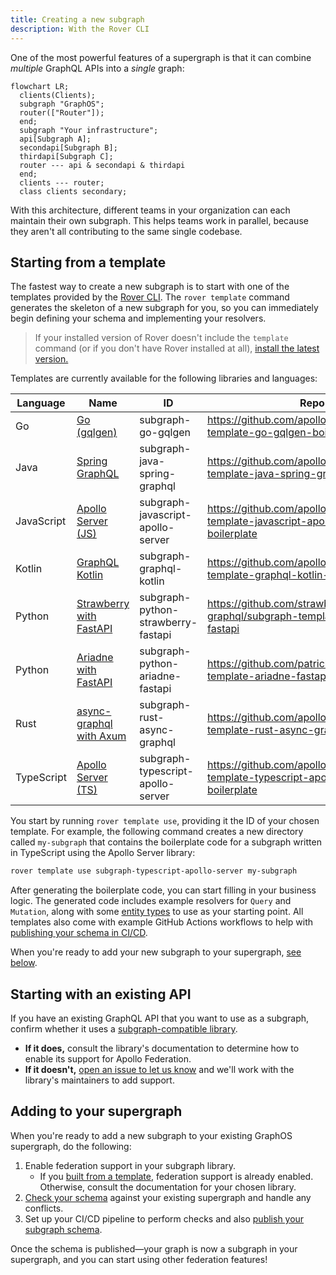```yaml
---
title: Creating a new subgraph
description: With the Rover CLI
---
```


One of the most powerful features of a supergraph is that it can combine _multiple_ GraphQL APIs into a _single_ graph:

```mermaid
flowchart LR;
  clients(Clients);
  subgraph "GraphOS";
  router(["Router"]);
  end;
  subgraph "Your infrastructure";
  api[Subgraph A];
  secondapi[Subgraph B];
  thirdapi[Subgraph C];
  router --- api & secondapi & thirdapi
  end;
  clients --- router;
  class clients secondary;
```

With this architecture, different teams in your organization can each maintain their own subgraph. This helps teams work in parallel, because they aren't all contributing to the same single codebase.

## Starting from a template

The fastest way to create a new subgraph is to start with one of the templates provided by the [Rover CLI](/rover/commands/template). The `rover template` command generates the skeleton of a new subgraph for you, so you can immediately begin defining your schema and implementing your resolvers.

> If your installed version of Rover doesn't include the `template` command (or if you don't have Rover installed at all), [install the latest version.](/rover/getting-started/)

Templates are currently available for the following libraries and languages:

| Language   | Name                                                                                   | ID                                 | Repo                                                                                    |
|------------|----------------------------------------------------------------------------------------|------------------------------------|-----------------------------------------------------------------------------------------|
| Go         | [Go (gqlgen)](https://gqlgen.com/getting-started/)                                     | subgraph-go-gqlgen                 | https://github.com/apollographql/subgraph-template-go-gqlgen-boilerplate                |
| Java       | [Spring GraphQL](https://spring.io/projects/spring-graphql)                            | subgraph-java-spring-graphql       | https://github.com/apollographql/subgraph-template-java-spring-graphql-boilerplate      |
| JavaScript | [Apollo Server (JS)](https://www.apollographql.com/docs/apollo-server/)                | subgraph-javascript-apollo-server  | https://github.com/apollographql/subgraph-template-javascript-apollo-server-boilerplate |
| Kotlin     | [GraphQL Kotlin](https://opensource.expediagroup.com/graphql-kotlin/docs/)             | subgraph-graphql-kotlin            | https://github.com/apollographql/subgraph-template-graphql-kotlin-boilerplate           |
| Python     | [Strawberry with FastAPI](https://strawberry.rocks)                                    | subgraph-python-strawberry-fastapi | https://github.com/strawberry-graphql/subgraph-template-strawberry-fastapi              |
| Python     | [Ariadne with FastAPI](https://ariadnegraphql.org)                                     | subgraph-python-ariadne-fastapi    | https://github.com/patrick91/subgraph-template-ariadne-fastapi                          |
| Rust       | [async-graphql with Axum](https://async-graphql.github.io/async-graphql/en/index.html) | subgraph-rust-async-graphql        | https://github.com/apollographql/subgraph-template-rust-async-graphql                   |
| TypeScript | [Apollo Server (TS)](https://www.apollographql.com/docs/apollo-server/)                | subgraph-typescript-apollo-server  | https://github.com/apollographql/subgraph-template-typescript-apollo-server-boilerplate |

You start by running `rover template use`, providing it the ID of your chosen template. For example, the following command creates a new directory called `my-subgraph` that contains the boilerplate code for a subgraph written in TypeScript using the Apollo Server library:

```bash
rover template use subgraph-typescript-apollo-server my-subgraph
```

After generating the boilerplate code, you can start filling in your business logic. The generated code includes example resolvers for `Query` and `Mutation`, along with some [entity types](/federation/entities/) to use as your starting point. All templates also come with example GitHub Actions workflows to help with [publishing your schema in CI/CD](../../schemas/publishing#publishing-with-continuous-delivery).

When you're ready to add your new subgraph to your supergraph, [see below](#adding-to-your-supergraph).

## Starting with an existing API

If you have an existing GraphQL API that you want to use as a subgraph, confirm whether it uses a [subgraph-compatible library](/federation/building-supergraphs/supported-subgraphs).

- **If it does,** consult the library's documentation to determine how to enable its support for Apollo Federation.
- **If it doesn't,** [open an issue to let us know](https://github.com/apollographql/apollo-federation-subgraph-compatibility/issues/new/choose) and we'll work with the library's maintainers to add support.

## Adding to your supergraph

When you're ready to add a new subgraph to your existing GraphOS supergraph, do the following:

1. Enable federation support in your subgraph library.
    - If you [built from a template](#starting-from-a-template), federation support is already enabled. Otherwise, consult the documentation for your chosen library.
2. [Check your schema](/federation/managed-federation/federated-schema-checks) against your existing supergraph and handle any conflicts.
3. Set up your CI/CD pipeline to perform checks and also [publish your subgraph schema](../../schemas/publishing).

Once the schema is published—your graph is now a subgraph in your supergraph, and you can start using other federation features!
